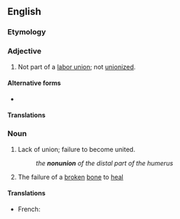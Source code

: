 ==English==

===Etymology===
{{prefix|en|non|union}}

===Adjective===
{{en-adj|-}}

# Not part of a [[labor union]]; not [[unionized]].

====Alternative forms====
* {{l|en|non-union}}

====Translations====
{{trans-top}}
{{trans-mid}}
{{trans-bottom}}

===Noun===
{{en-noun|~}}

# Lack of union; failure to become united.
#: ''the '''nonunion''' of the distal part of the humerus''
# {{lb|en|countable|pathology}} The failure of a [[broken]] [[bone]] to [[heal]]

====Translations====
{{trans-top|Lack of union}}
* French: {{t+|fr|désunion}}
{{trans-mid}}
{{trans-bottom}}

{{trans-top|Failure of a broken bone}}
{{trans-mid}}
{{trans-bottom}}